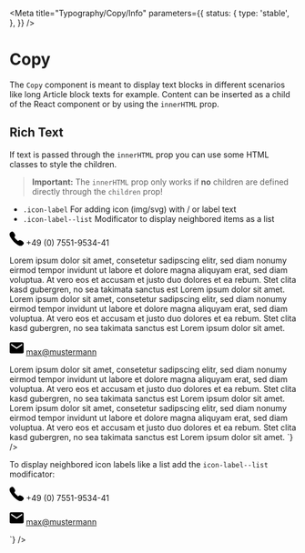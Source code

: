 
<Meta
    title="Typography/Copy/Info"
    parameters={{
        status: {
            type: 'stable',
        },
    }}
/>

# Copy

The `Copy` component is meant to display text blocks in different scenarios like long Article block texts for example.
Content can be inserted as a child of the React component or by using the `innerHTML` prop.

<ArgsTable of={Copy} />

## Rich Text

If text is passed through the `innerHTML` prop you can use some HTML classes to style the children.

> **Important:** The `innerHTML` prop only works if **no** children are defined directly through the `children` prop!

-   `.icon-label` For adding icon (img/svg) with / or label text
-   `.icon-label--list` Modificator to display neighbored items as a list

<Canvas>
    <Copy
        innerHTML={`
                Lorem ipsum dolor sit amet, consetetur sadipscing elitr, sed diam nonumy eirmod tempor invidunt ut labore et dolore magna aliquyam erat, sed diam voluptua. At vero eos et accusam et justo duo dolores et ea rebum. Stet clita kasd gubergren, no sea takimata sanctus est Lorem ipsum dolor sit amet. Lorem ipsum dolor sit amet, consetetur sadipscing elitr, sed diam nonumy eirmod tempor invidunt ut labore et dolore magna aliquyam erat, sed diam voluptua. At vero eos et accusam et justo duo dolores et ea rebum. Stet clita kasd gubergren, no sea takimata sanctus est Lorem ipsum dolor sit amet.
                <p class="icon-label">
                    <svg
                        width="25"
                        height="25"
                        viewBox="0 0 25 25"
                        xmlns="http://www.w3.org/2000/svg"
                    >
                        <path
                            fill="{iconColor}"
                            d="M23.92962 18.18155c1.4269 1.42053 1.4269 2.98303 0 4.6876-.57072.66283-1.12955 1.16-1.6765 1.49142-.54693.33151-.99875.52086-1.35545.56825-.3567.04729-.86797.07098-1.53382.07098-1.85494 0-4.06648-.94696-6.63472-2.84087-2.04518-1.46783-3.90002-3.05402-5.56462-4.75858-2.1402-2.22543-4.01882-4.75858-5.63596-7.59946C.10175 7.14937-.3263 4.97133.24443 3.26676c.28537-.89961.9512-1.68086 1.99752-2.3438l.07134-.07102c.8561-.56818 1.61704-.85227 2.28288-.85227.90366 0 1.71216.42613 2.42556 1.27837l.07134.07103C8.18695 2.7695 8.94791 3.88222 9.37595 4.6871c.7134 1.46782.68962 2.7225-.07134 3.76424-.57072.75758-.85608 1.30206-.85608 1.63348 0 .14206.30914.56825.92742 1.27847l.07134.07098c1.14144 1.27848 1.75972 1.965 1.85484 2.05968.04756 0 .09512.02369.14268.07108.04756.04729.09512.09467.14278.14196l.14268.14207c.9512.94705 1.64082 1.60988 2.06886 1.98869l.07134.07098c.42804.3788.7134.56825.85608.56825.2378 0 .92742-.3551 2.06886-1.06542.33292-.23674.73718-.35511 1.21288-.35511.85608 0 1.89052.3551 3.1033 1.06542 1.21278.71022 2.15209 1.39675 2.81793 2.05958z"
                        />
                    </svg>
                    <span>+49 (0) 7551-9534-41</span>
                </p>
                Lorem ipsum dolor sit amet, consetetur sadipscing elitr, sed diam nonumy eirmod tempor invidunt ut labore et dolore magna aliquyam erat, sed diam voluptua. At vero eos et accusam et justo duo dolores et ea rebum. Stet clita kasd gubergren, no sea takimata sanctus est Lorem ipsum dolor sit amet. Lorem ipsum dolor sit amet, consetetur sadipscing elitr, sed diam nonumy eirmod tempor invidunt ut labore et dolore magna aliquyam erat, sed diam voluptua. At vero eos et accusam et justo duo dolores et ea rebum. Stet clita kasd gubergren, no sea takimata sanctus est Lorem ipsum dolor sit amet.
                <p class="icon-label">
                    <svg
                        width="25"
                        height="25"
                        viewBox="0 0 25 25"
                        xmlns="http://www.w3.org/2000/svg"
                    >
                        <path
                            fill="{iconColor}"
                            d="M22.3988 2.6786c.61982 0 1.16669.24181 1.64061.72545.47402.48363.71098 1.0417.71098 1.6741v14.844c0 .6324-.23696 1.1905-.71098 1.6741-.47392.4836-1.0208.7255-1.64061.7255H2.60173c-.61979 0-1.16669-.2419-1.64061-.7255s-.71094-1.0417-.71094-1.6741v-14.844c0-.63244.23698-1.1905.71094-1.6741.47396-.48363 1.0208-.72545 1.64061-.72545zm-.27349 5.0781V5.3571l-9.62495 6.529-9.62504-6.529v2.3996l9.62504 6.529z"
                        />
                    </svg>
                    <a href="mailto:max@mustermann.de">max@mustermann</a>
                </p>
                Lorem ipsum dolor sit amet, consetetur sadipscing elitr, sed diam nonumy eirmod tempor invidunt ut labore et dolore magna aliquyam erat, sed diam voluptua. At vero eos et accusam et justo duo dolores et ea rebum. Stet clita kasd gubergren, no sea takimata sanctus est Lorem ipsum dolor sit amet. Lorem ipsum dolor sit amet, consetetur sadipscing elitr, sed diam nonumy eirmod tempor invidunt ut labore et dolore magna aliquyam erat, sed diam voluptua. At vero eos et accusam et justo duo dolores et ea rebum. Stet clita kasd gubergren, no sea takimata sanctus est Lorem ipsum dolor sit amet.
    `}
    />
</Canvas>

To display neighbored icon labels like a list add the `icon-label--list` modificator:

<Canvas>
    <Copy
        innerHTML={`
                <p class="icon-label icon-label--list">
                    <svg
                        width="25"
                        height="25"
                        viewBox="0 0 25 25"
                        xmlns="http://www.w3.org/2000/svg"
                    >
                        <path
                            fill="{iconColor}"
                            d="M23.92962 18.18155c1.4269 1.42053 1.4269 2.98303 0 4.6876-.57072.66283-1.12955 1.16-1.6765 1.49142-.54693.33151-.99875.52086-1.35545.56825-.3567.04729-.86797.07098-1.53382.07098-1.85494 0-4.06648-.94696-6.63472-2.84087-2.04518-1.46783-3.90002-3.05402-5.56462-4.75858-2.1402-2.22543-4.01882-4.75858-5.63596-7.59946C.10175 7.14937-.3263 4.97133.24443 3.26676c.28537-.89961.9512-1.68086 1.99752-2.3438l.07134-.07102c.8561-.56818 1.61704-.85227 2.28288-.85227.90366 0 1.71216.42613 2.42556 1.27837l.07134.07103C8.18695 2.7695 8.94791 3.88222 9.37595 4.6871c.7134 1.46782.68962 2.7225-.07134 3.76424-.57072.75758-.85608 1.30206-.85608 1.63348 0 .14206.30914.56825.92742 1.27847l.07134.07098c1.14144 1.27848 1.75972 1.965 1.85484 2.05968.04756 0 .09512.02369.14268.07108.04756.04729.09512.09467.14278.14196l.14268.14207c.9512.94705 1.64082 1.60988 2.06886 1.98869l.07134.07098c.42804.3788.7134.56825.85608.56825.2378 0 .92742-.3551 2.06886-1.06542.33292-.23674.73718-.35511 1.21288-.35511.85608 0 1.89052.3551 3.1033 1.06542 1.21278.71022 2.15209 1.39675 2.81793 2.05958z"
                        />
                    </svg>
                    <span>+49 (0) 7551-9534-41</span>
                </p>
                <p class="icon-label icon-label--list">
                    <svg
                        width="25"
                        height="25"
                        viewBox="0 0 25 25"
                        xmlns="http://www.w3.org/2000/svg"
                    >
                        <path
                            fill="{iconColor}"
                            d="M22.3988 2.6786c.61982 0 1.16669.24181 1.64061.72545.47402.48363.71098 1.0417.71098 1.6741v14.844c0 .6324-.23696 1.1905-.71098 1.6741-.47392.4836-1.0208.7255-1.64061.7255H2.60173c-.61979 0-1.16669-.2419-1.64061-.7255s-.71094-1.0417-.71094-1.6741v-14.844c0-.63244.23698-1.1905.71094-1.6741.47396-.48363 1.0208-.72545 1.64061-.72545zm-.27349 5.0781V5.3571l-9.62495 6.529-9.62504-6.529v2.3996l9.62504 6.529z"
                        />
                    </svg>
                    <a href="mailto:max@mustermann.de">max@mustermann</a>
                </p>
    `}
    />
</Canvas>
